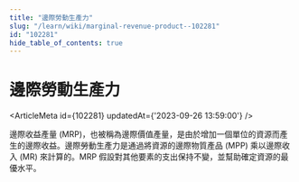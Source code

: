 ```yaml
---
title: "邊際勞動生產力"
slug: "/learn/wiki/marginal-revenue-product--102281"
id: "102281"
hide_table_of_contents: true
---
```



# 邊際勞動生產力

<ArticleMeta id={102281} updatedAt={'2023-09-26 13:59:00'} />
<div className='border-solid border-b border-t-0 my-4 border-[var(--ifm-color-gray-300)]' />

邊際收益產量 (MRP)，也被稱為邊際價值產量，是由於增加一個單位的資源而產生的邊際收益。邊際勞動生產力是通過將資源的邊際物質產品 (MPP) 乘以邊際收入 (MR) 來計算的。MRP 假設對其他要素的支出保持不變，並幫助確定資源的最優水平。
